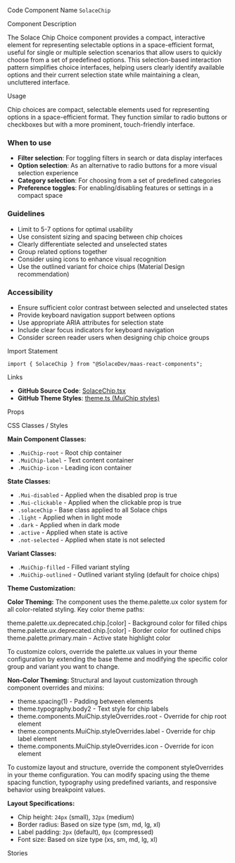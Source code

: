 
<Meta of={SolaceChipStories} />

<Title>Chip Choice</Title>

<Description of={SolaceChipStories} />

<Subtitle>Code Component Name</Subtitle>
`SolaceChip`

<Subtitle>Component Description</Subtitle>

The Solace Chip Choice component provides a compact, interactive element for representing selectable options in a space-efficient format, useful for single or multiple selection scenarios that allow users to quickly choose from a set of predefined options. This selection-based interaction pattern simplifies choice interfaces, helping users clearly identify available options and their current selection state while maintaining a clean, uncluttered interface.

<Subtitle>Usage</Subtitle>

Chip choices are compact, selectable elements used for representing options in a space-efficient format. They function similar to radio buttons or checkboxes but with a more prominent, touch-friendly interface.

### When to use

- **Filter selection**: For toggling filters in search or data display interfaces
- **Option selection**: As an alternative to radio buttons for a more visual selection experience
- **Category selection**: For choosing from a set of predefined categories
- **Preference toggles**: For enabling/disabling features or settings in a compact space

### Guidelines

- Limit to 5-7 options for optimal usability
- Use consistent sizing and spacing between chip choices
- Clearly differentiate selected and unselected states
- Group related options together
- Consider using icons to enhance visual recognition
- Use the outlined variant for choice chips (Material Design recommendation)

### Accessibility

- Ensure sufficient color contrast between selected and unselected states
- Provide keyboard navigation support between options
- Use appropriate ARIA attributes for selection state
- Include clear focus indicators for keyboard navigation
- Consider screen reader users when designing chip choice groups

<Subtitle>Import Statement</Subtitle>

```tsx
import { SolaceChip } from "@SolaceDev/maas-react-components";
```

<Subtitle>Links</Subtitle>

- **GitHub Source Code**: [SolaceChip.tsx](https://github.com/SolaceDev/maas-react-components/blob/main/src/components/SolaceChip.tsx)
- **GitHub Theme Styles**: <a href="https://github.com/SolaceDev/maas-react-components/blob/main/src/resources/theme.ts#:~:text=MuiChip" target="_blank">theme.ts (MuiChip styles)</a>

<Subtitle>Props</Subtitle>

<ArgTypes of={SolaceChipStories} />

<Subtitle>CSS Classes / Styles</Subtitle>

**Main Component Classes:**

- `.MuiChip-root` - Root chip container
- `.MuiChip-label` - Text content container
- `.MuiChip-icon` - Leading icon container

**State Classes:**

- `.Mui-disabled` - Applied when the disabled prop is true
- `.Mui-clickable` - Applied when the clickable prop is true
- `.solaceChip` - Base class applied to all Solace chips
- `.light` - Applied when in light mode
- `.dark` - Applied when in dark mode
- `.active` - Applied when state is active
- `.not-selected` - Applied when state is not selected

**Variant Classes:**

- `.MuiChip-filled` - Filled variant styling
- `.MuiChip-outlined` - Outlined variant styling (default for choice chips)

**Theme Customization:**

**Color Theming:**
The component uses the theme.palette.ux color system for all color-related styling. Key color theme paths:

<div style={{ display: "flex", alignItems: "center", margin: "8px 0" }}>
	<div
		style={{
			width: "16px",
			height: "16px",
			backgroundColor: "#E0E0E0",
			border: "1px solid rgba(0,0,0,0.2)",
			borderRadius: "3px",
			marginRight: "8px"
		}}
	></div>
	<span>theme.palette.ux.deprecated.chip.[color] - Background color for filled chips</span>
</div>
<div style={{ display: "flex", alignItems: "center", margin: "8px 0" }}>
	<div
		style={{
			width: "16px",
			height: "16px",
			backgroundColor: "#757575",
			border: "1px solid rgba(0,0,0,0.2)",
			borderRadius: "3px",
			marginRight: "8px"
		}}
	></div>
	<span>theme.palette.ux.deprecated.chip.[color] - Border color for outlined chips</span>
</div>
<div style={{ display: "flex", alignItems: "center", margin: "8px 0" }}>
	<div
		style={{
			width: "16px",
			height: "16px",
			backgroundColor: "#1976D2",
			border: "1px solid rgba(0,0,0,0.2)",
			borderRadius: "3px",
			marginRight: "8px"
		}}
	></div>
	<span>theme.palette.primary.main - Active state highlight color</span>
</div>

To customize colors, override the palette.ux values in your theme configuration by extending the base theme and modifying the specific color group and variant you want to change.

**Non-Color Theming:**
Structural and layout customization through component overrides and mixins:

- theme.spacing(1) - Padding between elements
- theme.typography.body2 - Text style for chip labels
- theme.components.MuiChip.styleOverrides.root - Override for chip root element
- theme.components.MuiChip.styleOverrides.label - Override for chip label element
- theme.components.MuiChip.styleOverrides.icon - Override for icon element

To customize layout and structure, override the component styleOverrides in your theme configuration. You can modify spacing using the theme spacing function, typography using predefined variants, and responsive behavior using breakpoint values.

**Layout Specifications:**

- Chip height: `24px` (small), `32px` (medium)
- Border radius: Based on size type (sm, md, lg, xl)
- Label padding: `2px` (default), `0px` (compressed)
- Font size: Based on size type (xs, sm, md, lg, xl)

<Subtitle>Stories</Subtitle>

<CustomStories />
